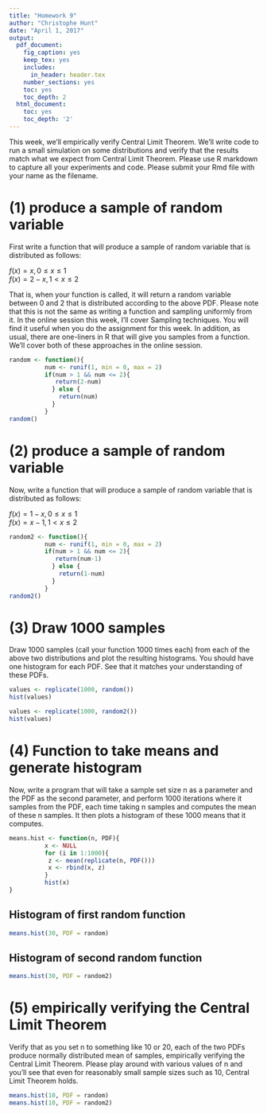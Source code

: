 ```yaml
---
title: "Homework 9"
author: "Christophe Hunt"
date: "April 1, 2017"
output:
  pdf_document:
    fig_caption: yes
    keep_tex: yes
    includes:
      in_header: header.tex
    number_sections: yes
    toc: yes
    toc_depth: 2
  html_document:
    toc: yes
    toc_depth: '2'
---
```


This week, we'll empirically verify Central Limit Theorem. We'll write code to run a small simulation on some distributions and verify that the results match what we expect from Central Limit Theorem. Please use R markdown to capture all your experiments and code. Please submit your Rmd file with your name as the filename.

\newpage

# (1) produce a sample of random variable

First write a function that will produce a sample of random variable that is distributed as follows:

$f(x) = x, 0 \leq x \leq 1$    
$f(x) = 2 - x, 1 < x \leq 2$   


That is, when your function is called, it will return a random variable between 0 and 2 that is distributed according to the above PDF. Please note that this is not the same as writing a function and sampling uniformly from it. In the online session this week, I'll cover Sampling techniques. You will find it useful when you do the assignment for this week. In addition, as usual, there are one-liners in R that will give you samples from a function. We'll cover both of these approaches in the online session.

```r
random <- function(){
          num <- runif(1, min = 0, max = 2) 
          if(num > 1 && num <= 2){
             return(2-num)
            } else {
              return(num)
            }
          } 
random()
```


# (2) produce a sample of random variable

Now, write a function that will produce a sample of random variable that is distributed as follows:

$f(x) = 1 - x, 0 \leq x \leq 1$       
$f(x) = x - 1, 1 < x \leq 2$     

```r
random2 <- function(){
          num <- runif(1, min = 0, max = 2) 
          if(num > 1 && num <= 2){
             return(num-1)
            } else {
              return(1-num)
            }
          } 
random2()
```


# (3) Draw 1000 samples 

Draw 1000 samples (call your function 1000 times each) from each of the above two distributions and plot the resulting histograms. You should have one histogram for each PDF. See that it matches your understanding of these PDFs.

```r
values <- replicate(1000, random())
hist(values)
```

```r
values <- replicate(1000, random2())
hist(values)
```

# (4) Function to take means and generate histogram

Now, write a program that will take a sample set size n as a parameter and the PDF as the second parameter, and perform 1000 iterations where it samples from the PDF, each time taking n samples and computes the mean of these n samples. It then plots a histogram of these 1000 means that it computes.


```r
means.hist <- function(n, PDF){
          x <- NULL
          for (i in 1:1000){
           z <- mean(replicate(n, PDF()))
           x <- rbind(x, z)
          }
          hist(x)
}
```

## Histogram of first random function
```r
means.hist(30, PDF = random)
```

## Histogram of second random function

```r
means.hist(30, PDF = random2)
```
\newpage

# (5) empirically verifying the Central Limit Theorem

Verify that as you set n to something like 10 or 20, each of the two PDFs produce normally distributed mean of samples, empirically verifying the Central Limit Theorem. Please play around with various values of n and you'll see that even for reasonably small sample sizes such as 10, Central Limit Theorem holds.

```r
means.hist(10, PDF = random)
means.hist(10, PDF = random2)
```

